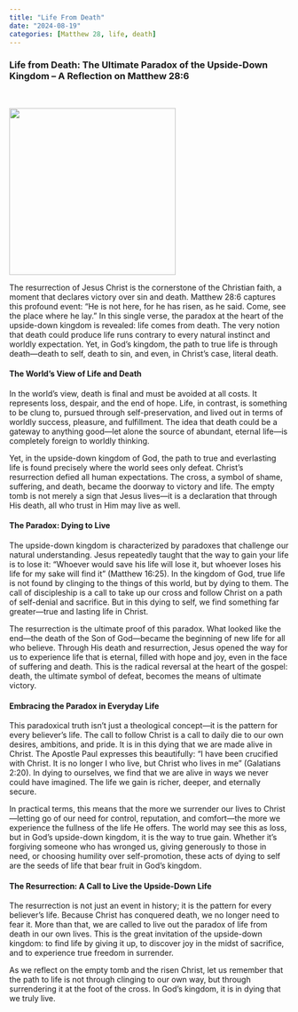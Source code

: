 ```yaml
---
title: "Life From Death"
date: "2024-08-19"
categories: [Matthew 28, life, death]
---
```


### Life from Death: The Ultimate Paradox of the Upside-Down Kingdom – A Reflection on Matthew 28:6

<br/>

![](matt286.jpeg){fig-align="center" width="300"}

The resurrection of Jesus Christ is the cornerstone of the Christian faith, a moment that declares victory over sin and death. Matthew 28:6 captures this profound event: “He is not here, for he has risen, as he said. Come, see the place where he lay.” In this single verse, the paradox at the heart of the upside-down kingdom is revealed: life comes from death. The very notion that death could produce life runs contrary to every natural instinct and worldly expectation. Yet, in God’s kingdom, the path to true life is through death—death to self, death to sin, and even, in Christ’s case, literal death.

#### The World’s View of Life and Death

In the world’s view, death is final and must be avoided at all costs. It represents loss, despair, and the end of hope. Life, in contrast, is something to be clung to, pursued through self-preservation, and lived out in terms of worldly success, pleasure, and fulfillment. The idea that death could be a gateway to anything good—let alone the source of abundant, eternal life—is completely foreign to worldly thinking.

Yet, in the upside-down kingdom of God, the path to true and everlasting life is found precisely where the world sees only defeat. Christ’s resurrection defied all human expectations. The cross, a symbol of shame, suffering, and death, became the doorway to victory and life. The empty tomb is not merely a sign that Jesus lives—it is a declaration that through His death, all who trust in Him may live as well.

#### The Paradox: Dying to Live

The upside-down kingdom is characterized by paradoxes that challenge our natural understanding. Jesus repeatedly taught that the way to gain your life is to lose it: “Whoever would save his life will lose it, but whoever loses his life for my sake will find it” (Matthew 16:25). In the kingdom of God, true life is not found by clinging to the things of this world, but by dying to them. The call of discipleship is a call to take up our cross and follow Christ on a path of self-denial and sacrifice. But in this dying to self, we find something far greater—true and lasting life in Christ.

The resurrection is the ultimate proof of this paradox. What looked like the end—the death of the Son of God—became the beginning of new life for all who believe. Through His death and resurrection, Jesus opened the way for us to experience life that is eternal, filled with hope and joy, even in the face of suffering and death. This is the radical reversal at the heart of the gospel: death, the ultimate symbol of defeat, becomes the means of ultimate victory.

#### Embracing the Paradox in Everyday Life

This paradoxical truth isn’t just a theological concept—it is the pattern for every believer’s life. The call to follow Christ is a call to daily die to our own desires, ambitions, and pride. It is in this dying that we are made alive in Christ. The Apostle Paul expresses this beautifully: “I have been crucified with Christ. It is no longer I who live, but Christ who lives in me” (Galatians 2:20). In dying to ourselves, we find that we are alive in ways we never could have imagined. The life we gain is richer, deeper, and eternally secure.

In practical terms, this means that the more we surrender our lives to Christ—letting go of our need for control, reputation, and comfort—the more we experience the fullness of the life He offers. The world may see this as loss, but in God’s upside-down kingdom, it is the way to true gain. Whether it’s forgiving someone who has wronged us, giving generously to those in need, or choosing humility over self-promotion, these acts of dying to self are the seeds of life that bear fruit in God’s kingdom.

#### The Resurrection: A Call to Live the Upside-Down Life

The resurrection is not just an event in history; it is the pattern for every believer’s life. Because Christ has conquered death, we no longer need to fear it. More than that, we are called to live out the paradox of life from death in our own lives. This is the great invitation of the upside-down kingdom: to find life by giving it up, to discover joy in the midst of sacrifice, and to experience true freedom in surrender.

As we reflect on the empty tomb and the risen Christ, let us remember that the path to life is not through clinging to our own way, but through surrendering it at the foot of the cross. In God’s kingdom, it is in dying that we truly live.
